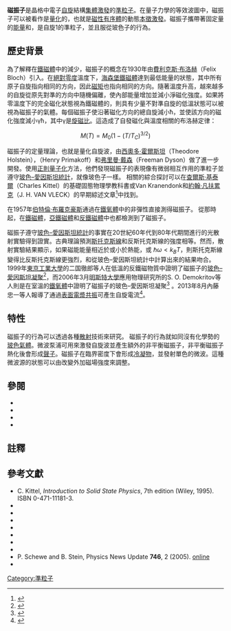 {{NoteTA|G1=Physics}}
{{Condensed matter physics|expanded=Quasiparticles}}
'''磁振子'''是晶格中電子[[自旋|自旋]]結構[[準粒子|集體激發]]的[[準粒子|準粒子]]。在量子力學的等效波圖中，磁振子可以被看作是[[量子化|量化]]的{{tsl|en|spin wave|自旋波}}，也就是[[磁性|磁性]][[有序體|有序體]]的動態[[本徵激發|本徵激發]]。磁振子攜帶著固定量的[[能量|能量]]和{{tsl|en|Crystal momentum|晶格動量}}，是自旋1的準粒子，並且服從玻色子的行為。

==歷史背景==
為了解釋在[[鐵磁體|鐵磁體]]中{{tsl|en|spontaneous magnetization|自發磁化}}的減少，磁振子的概念在1930年由[[費利克斯·布洛赫|費利克斯·布洛赫]]（Felix Bloch）引入。在[[絕對零度|絕對零度]]溫度下，[[海森堡模型#一維海森堡模型|海森堡鐵磁體]]達到最低能量的狀態，其中所有原子自旋指向相同的方向，因此[[磁矩|磁矩]]也指向相同的方向。隨著溫度升高，越來越多的自旋從原先對準的方向中隨機偏離，使內部能量增加並減小淨磁化強度。如果將零溫度下的完全磁化狀態視為鐵磁體的{{tsl|en|vacuum state|真空狀態}}，則具有少量不對準自旋的低溫狀態可以被視為磁振子的氣體。每個磁振子使沿著磁化方向的總自旋減小ħ，並使該方向的磁化強度減小γħ，其中γ是[[旋磁比|旋磁比]]。這造成了自發磁化與溫度相關的布洛赫定律：

:<math>M(T) = M_0 (1 - (T/T_C)^{3/2})</math>

磁振子的定量理論，也就是量化自旋波，由[[西奧多·霍爾斯坦|西奧多·霍爾斯坦]]（Theodore Holstein），{{tsl|en|Henry Primakoff|亨利·普里馬科夫}}（Henry Primakoff）和[[弗里曼·戴森|弗里曼·戴森]]（Freeman Dyson）做了進一步開發。使用[[正則量子化|正則量子化]]方法，他們發現磁振子的表現像有微弱相互作用的準粒子並遵守[[玻色–愛因斯坦統計|玻色–愛因斯坦統計]]，就像玻色子一樣。 相關的綜合探討可以在[[查爾斯·基泰爾|查爾斯·基泰爾]]（Charles Kittel）的基礎固態物理學教科書或Van Kranendonk和[[約翰·凡扶累克|約翰·凡扶累克]]（J. H. VAN VLECK）的早期綜述文章<ref>{{Cite journal|title = Spin Waves|date =  1 January 1958|journal = Rev. Mod. Phys. |doi = 10.1103/RevModPhys.30.1|volume=30 |pages=1--23}}</ref>中找到。

在1957年[[伯特倫·布羅克豪斯|伯特倫·布羅克豪斯]]通過在[[鐵氧體|鐵氧體]]中的非彈性{{tsl|en|neutron scattering|中子散射}}直接測得磁振子。 從那時起，在[[鐵磁體|鐵磁體]]，[[亞鐵磁性|亞鐵磁體]]和[[反鐵磁體|反鐵磁體]]中也都檢測到了磁振子。

磁振子遵守[[玻色–愛因斯坦統計|玻色–愛因斯坦統計]]的事實在20世紀60年代到80年代期間進行的光散射實驗得到證實。古典理論預測[[斯托克斯位移|斯托克斯線]]和反斯托克斯線的強度相等。然而，散射實驗結果顯示，如果磁能能量相近於或小於熱能，或 <math>\hbar \omega  < k_B T</math>，則斯托克斯線變得比反斯托克斯線更強烈，和從玻色–愛因斯坦統計中計算出來的結果吻合。1999年[[東京工業大學|東京工業大學]]的二国徹郎等人在低溫的反鐵磁物質中證明了磁振子的[[玻色–愛因斯坦凝聚|玻色–愛因斯坦凝聚]]<ref>{{Cite journal|url = |title = Bose-Einstein Condensation of Dilute Magnons in TlCuCl<sub>3</sub>|date = 19 June 2000|journal = Phys. Rev. Lett. |doi = 10.1103/PhysRevLett.84.5868|volume=84|issue = 25 |pages=5868--5871}}</ref>，而2006年3月[[明斯特大學|明斯特大學]]應用物理研究所的S. O. Demokritov等人則是在室溫的[[鐵氧體|鐵氧體]]中證明了磁振子的玻色–愛因斯坦凝聚<ref>{{Cite journal|url =https://archive.org/details/sim_nature-uk_2006-09-28_443_7110/page/430|title = Bose–Einstein condensation of quasi-equilibrium magnons at room temperature under pumping|last = |first = |date = 28 September 2006|journal = Nature |doi = 10.1038/nature05117|pmid = 17006509|access-date = |bibcode = 2006Natur.443..430D |volume=443 |pages=430–433}}</ref> 。2013年8月內藤忠一等人報導了通過[[表面電漿共振|表面電漿共振]]可產生自旋電流<ref>{{Cite journal|title = Generation of spin currents by surface plasmon resonance|url = http://www.nature.com/ncomms/2015/150108/ncomms6910/full/ncomms6910.html|journal = Nature Communications|date = January 8, 2015|pmc = 4354158|pmid = 25569821|volume = 6|doi = 10.1038/ncomms6910|first = K.|last = Uchida|first2 = H.|last2 = Adachi|first3 = D.|last3 = Kikuchi|first4 = S.|last4 = Ito|first5 = Z.|last5 = Qiu|first6 = S.|last6 = Maekawa|first7 = E.|last7 = Saitoh|arxiv = 1308.3532|bibcode = 2015NatCo...6E5910U|pages = 5910|access-date = 2017-01-13|archive-date = 2016-08-20|archive-url = https://web.archive.org/web/20160820152534/http://www.nature.com/ncomms/2015/150108/ncomms6910/full/ncomms6910.html|dead-url = no}}</ref>。

== 特性 ==
磁振子的行為可以透過各種[[散射|散射]]技術來研究。 磁振子的行為就如同沒有化學勢的[[玻色氣體|玻色氣體]]。微波泵浦可用來激發自旋波並產生額外的非平衡磁振子，非平衡磁振子熱化後會形成[[聲子|聲子]]。磁振子在臨界密度下會形成[[玻色–爱因斯坦凝聚|冷凝物]]，並發射單色的微波。這種微波源的狀態可以由改變外加磁場強度來調整。

== 參閱 ==
*{{tsl|en|Magnonics|磁力學}}
*{{tsl|en|Holstein-Primakoff transformation|荷斯坦-普里馬科夫轉換}}
*{{tsl|en|Spin pumping|自旋泵浦效应}}
*{{tsl|en|Spin Hall effect|自旋霍爾效應}}

==註釋==
{{Reflist}}

== 參考文獻 ==
* C. Kittel, ''Introduction to Solid State Physics'', 7th edition (Wiley, 1995).  ISBN 0-471-11181-3.
* {{cite journal | last1 = Bloch | first1 = F. | year = 1930 | title =  Zur Theorie des Ferromagnetismus| doi = 10.1007/bf01339661 | journal = Z. Phys. | volume = 61 | issue = | pages = 206–219 |bibcode = 1930ZPhy...61..206B }}
* {{cite journal | last1 = Holstein | first1 = T. | last2 = Primakoff | first2 = H. | year = 1940 | title =  Field Dependence of the Intrinsic Domain Magnetization of a Ferromagnet| url = | journal = Phys. Rev. | volume = 58 | issue = | pages = 1098–1113 | doi = 10.1103/PhysRev.58.1098 |bibcode = 1940PhRv...58.1098H }}
* {{cite journal | last1 = Dyson | first1 = F. J. | year = 1956 | title =  General Theory of Spin-Wave Interactions| url = | journal = Phys. Rev. | volume = 102 | issue = | pages = 1217–1230 | doi = 10.1103/PhysRev.102.1217 |bibcode = 1956PhRv..102.1217D }}
* {{cite journal | last1 = Brockhouse | first1 = B. N. | year = 1957 | title =  Scattering of Neutrons by Spin Waves in Magnetite| url = | journal = Phys. Rev. | volume = 106 | issue = | pages = 859–864 | doi = 10.1103/PhysRev.106.859 |bibcode = 1957PhRv..106..859B }}
* {{cite journal | last1 = Kranendonk | first1 = J. Van | last2 = Vleck | first2 = J. H. Van | year = 1958 | title =  Spin Waves| url = | journal = Rev. Mod. Phys. | volume = 30 | issue = | pages = 1–23 | doi = 10.1103/RevModPhys.30.1 | bibcode=1958RvMP...30....1V}}
* {{cite journal | last1 = Nikuni | first1 = T. | last2 = Oshikawa | first2 = M. | last3 = Oosawa | first3 = A. | last4 = Tanaka | first4 = H. | year = 1999 | title =  Bose-Einstein Condensation of Dilute Magnons in     TlCuCl   3| url = | journal = Phys. Rev. Lett. | volume = 84 | issue = | pages = 5868–5871 | doi = 10.1103/PhysRevLett.84.5868 | bibcode=2000PhRvL..84.5868N | pmid=10991075|arxiv = cond-mat/9908118 }}
* {{cite journal | last1 = Demokritov | first1 = S. O. | last2 = Demidov | first2 = V. E. | last3 = Dzyapko | first3 = O. | last4 = Melkov | first4 = G. A. | last5 = Serga | first5 = A. A. | last6 = Hillebrands | first6 = B. | last7 = Slavin | first7 = A. N. | year = 2006 | title =  Bose-Einstein condensation of quasi-equilibrium magnons at room temperature under pumping| url = | journal = Nature | volume = 443 | issue = | pages = 430–3 | doi = 10.1038/nature05117 | pmid=17006509|bibcode = 2006Natur.443..430D }}
* P. Schewe and B. Stein, Physics News Update '''746''', 2 (2005).  [http://www.aip.org/pnu/2005/split/746-2.html online] {{Wayback|url=http://www.aip.org/pnu/2005/split/746-2.html |date=20130410042631 }}
* {{cite journal | last1 = Kimel | first1 = A.V. | authorlink3 = Theo Rasing | last2 = Kirilyuk | first2 = A. | last3 = Rasing | first3 = T.H. | year = 2007 | title = Femtosecond opto-magnetism: ultrafast laser manipulation of magnetic materials | url = http://www3.interscience.wiley.com/journal/116840805/abstract | journal = Laser & Photon Rev. | volume = 1 | issue = 3 | pages = 275–287 | doi = 10.1002/lpor.200710022 | access-date = 2017-01-13 | archive-date = 2013-01-05 | archive-url = https://archive.today/20130105080519/http://www3.interscience.wiley.com/journal/116840805/abstract | dead-url = yes }}

{{particles}}

[[Category:準粒子|Category:準粒子]]
